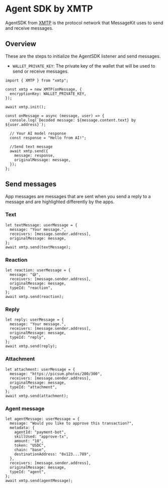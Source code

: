 # Agent SDK by XMTP

AgentSDK from [XMTP](https://xmtp.org/) is the protocol network that MessageKit uses to send and receive messages.

## Overview

These are the steps to initialize the AgentSDK listener and send messages.

- `WALLET_PRIVATE_KEY`: The private key of the wallet that will be used to send or receive messages.

```tsx
import { XMTP } from "xmtp";

const xmtp = new XMTP(onMessage, {
  encryptionKey: WALLET_PRIVATE_KEY,
});

await xmtp.init();

const onMessage = async (message, user) => {
  console.log(`Decoded message: ${message.content.text} by ${user.address}`);

  // Your AI model response
  const response = "Hello from AI!";

  //Send text message
  await xmtp.send({
    message: response,
    originalMessage: message,
  });
};
```

## Send messages

App messages are messages that are sent when you send a reply to a message and are highlighted differently by the apps.

### Text

```tsx
let textMessage: userMessage = {
  message: "Your message.",
  receivers: [message.sender.address],
  originalMessage: message,
};
await xmtp.send(textMessage);
```

### Reaction

```tsx
let reaction: userMessage = {
  message: "😅",
  receivers: [message.sender.address],
  originalMessage: message,
  typeId: "reaction",
};
await xmtp.send(reaction);
```

### Reply

```tsx
let reply: userMessage = {
  message: "Your message.",
  receivers: [message.sender.address],
  originalMessage: message,
  typeId: "reply",
};
await xmtp.send(reply);
```

### Attachment

```tsx
let attachment: userMessage = {
  message: "https://picsum.photos/200/300",
  receivers: [message.sender.address],
  originalMessage: message,
  typeId: "attachment",
};
await xmtp.send(attachment);
```

### Agent message

```tsx
let agentMessage: userMessage = {
  message: "Would you like to approve this transaction?",
  metadata: {
    agentId: "payment-bot",
    skillUsed: "approve-tx",
    amount: "10",
    token: "USDC",
    chain: "base",
    destinationAddress: "0x123...789",
  },
  receivers: [message.sender.address],
  originalMessage: message,
  typeId: "agent",
};
await xmtp.send(agentMessage);
```
